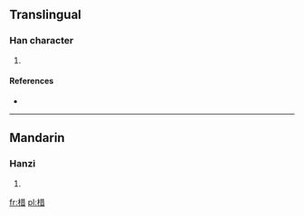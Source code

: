 ==Translingual==

===Han character===
{{Han char|rn=75|rad=木|as=08|sn=12|four=4496<sub>1</sub>|canj=木廿日 (DTA)}}

# {{defn|Han|sort=木08}}

====References====
* {{Han ref|kx=0533.190|dkj=14958|dj=0921.170|hdz=21225.010|uh=68E4|ud=26852|bh=D9B6|bd=55734}}

----

==Mandarin==

===Hanzi===
{{cmn-hanzi|pin=[[quàn]] ([[quan4]]), [[xí]] ([[xi2]])|wg=ch'üan<sup>4</sup>, hsi<sup>2</sup>}}

# {{defn|Mandarin|sort=木08}}

[[fr:棤]]
[[pl:棤]]